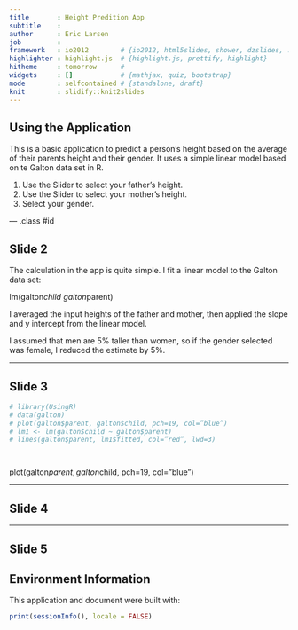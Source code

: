 ```yaml
---
title       : Height Predition App
subtitle    : 
author      : Eric Larsen
job         : 
framework   : io2012        # {io2012, html5slides, shower, dzslides, ...}
highlighter : highlight.js  # {highlight.js, prettify, highlight}
hitheme     : tomorrow      # 
widgets     : []            # {mathjax, quiz, bootstrap}
mode        : selfcontained # {standalone, draft}
knit        : slidify::knit2slides
---
```


## Using the Application

This is a basic application to predict a person's height based on the average of their parents height and their gender.  It uses a simple linear model based on te Galton data set in R.

1. Use the Slider to select your father's height.
2. Use the Slider to select your mother's height.
3. Select your gender.

--- .class #id 

## Slide 2

The calculation in the app is quite simple.  I fit a linear model to the Galton data set:

lm(galton$child ~ galton$parent)

I averaged the input heights of the father and mother, then applied the slope and y intercept from the linear model.

I assumed that men are 5% taller than women, so if the gender selected was female, I reduced the estimate by 5%.

---

## Slide 3

```r
# library(UsingR)
# data(galton)
# plot(galton$parent, galton$child, pch=19, col=”blue”)
# lm1 <- lm(galton$child ~ galton$parent)
# lines(galton$parent, lm1$fitted, col=”red”, lwd=3)




```

plot(galton$parent, galton$child, pch=19, col=”blue”)

---

## Slide 4

---

## Slide 5

## Environment Information
This application and document were built with:
```r
print(sessionInfo(), locale = FALSE)
```